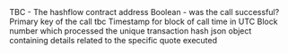 <ParamField path="contract_address">
TBC - The hashflow contract address
</ParamField>
<ParamField path="call_success">
Boolean - was the call successful?
</ParamField>
<ParamField path="call_tx_hash">
Primary key of the call
</ParamField>
<ParamField path="call_trace_address">
tbc
</ParamField>
<ParamField path="call_block_time">
Timestamp for block of call time in UTC
</ParamField>
<ParamField path="call_block_number">
Block number which processed the unique transaction hash
</ParamField>
<ParamField path="quote">
json object containing details related to the specific quote executed
</ParamField>
